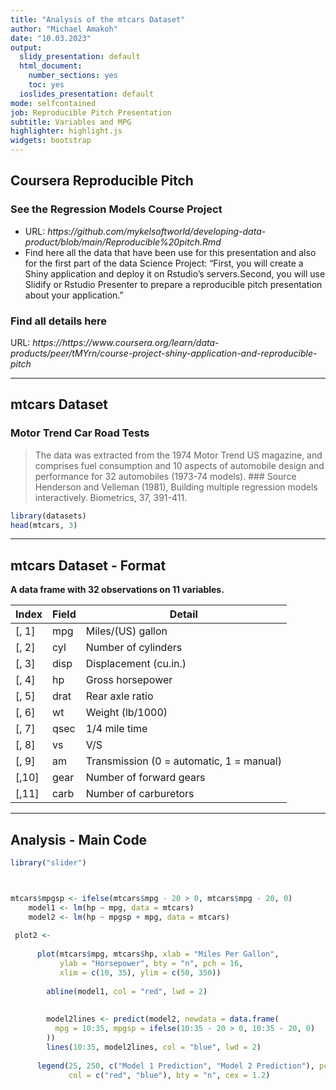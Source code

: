 ```yaml
---
title: "Analysis of the mtcars Dataset"
author: "Michael Amakoh"
date: "10.03.2023"
output:
  slidy_presentation: default
  html_document:
    number_sections: yes
    toc: yes
  ioslides_presentation: default
mode: selfcontained
job: Reproducible Pitch Presentation
subtitle: Variables and MPG
highlighter: highlight.js
widgets: bootstrap
---
```


## Coursera Reproducible Pitch

### See the Regression Models Course Project  

- URL: *https://github.com/mykelsoftworld/developing-data-product/blob/main/Reproducible%20pitch.Rmd*
- Find here all the data that have been use for this presentation and also for the first part of the data Science Project: "First, you will create a Shiny application and deploy it on Rstudio's servers.Second, you will use Slidify or Rstudio Presenter to prepare a reproducible pitch presentation about your application."

### Find all details here
URL: *https://https://www.coursera.org/learn/data-products/peer/tMYrn/course-project-shiny-application-and-reproducible-pitch*

---

## mtcars Dataset

### Motor Trend Car Road Tests

> The data was extracted from the 1974 Motor Trend US magazine, and comprises fuel consumption and 10 aspects of automobile design and performance for 32 automobiles (1973-74 models).
### Source
> Henderson and Velleman (1981), Building multiple regression models interactively. Biometrics, 37, 391-411.
```r
library(datasets)
head(mtcars, 3)
```

---

## mtcars Dataset - Format

**A data frame with 32 observations on 11 variables.**

| Index | Field | Detail |
------- | ----- | ------ |
| [, 1] | mpg | Miles/(US) gallon |
| [, 2]  | cyl | Number of cylinders |
| [, 3]	| disp | Displacement (cu.in.) |
| [, 4]	| hp | Gross horsepower |
| [, 5]	| drat | Rear axle ratio |
| [, 6]	| wt | Weight (lb/1000) |
| [, 7]	| qsec | 1/4 mile time |
| [, 8]	| vs | V/S |
| [, 9]	| am | Transmission (0 = automatic, 1 = manual) |
| [,10]	| gear | Number of forward gears |
| [,11]	| carb | Number of carburetors |

---

## Analysis - Main Code

```r
library("slider")



mtcars$mpgsp <- ifelse(mtcars$mpg - 20 > 0, mtcars$mpg - 20, 0) 
    model1 <- lm(hp ~ mpg, data = mtcars)
    model2 <- lm(hp ~ mpgsp + mpg, data = mtcars)
    
 plot2 <- 
      
      plot(mtcars$mpg, mtcars$hp, xlab = "Miles Per Gallon", 
           ylab = "Horsepower", bty = "n", pch = 16,
           xlim = c(10, 35), ylim = c(50, 350))
     
        abline(model1, col = "red", lwd = 2)
      
    
        model2lines <- predict(model2, newdata = data.frame(
          mpg = 10:35, mpgsp = ifelse(10:35 - 20 > 0, 10:35 - 20, 0)
        ))
        lines(10:35, model2lines, col = "blue", lwd = 2)
      
      legend(25, 250, c("Model 1 Prediction", "Model 2 Prediction"), pch = 16, 
             col = c("red", "blue"), bty = "n", cex = 1.2)

   




    

```